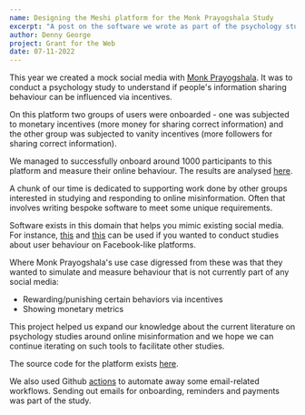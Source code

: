 ```yaml
---
name: Designing the Meshi platform for the Monk Prayogshala Study
excerpt: "A post on the software we wrote as part of the psychology study conducted with MP"
author: Denny George
project: Grant for the Web
date: 07-11-2022
---
```


This year we created a mock social media with [Monk Prayogshala](https://www.monkprayogshala.in/).  It was to conduct a psychology study to understand 
if people's information sharing behaviour can be influenced via incentives.

On this platform two groups of users were onboarded - one was subjected to monetary incentives (more money for sharing correct information) and the 
other group was subjected to vanity incentives (more followers for sharing correct information).

We managed to successfully onboard around 1000 participants to this platform and measure their online behaviour. The results are analysed [here](https://psyarxiv.com/nykxz/).

A chunk of our time is dedicated to supporting work done by other groups interested in studying and responding to online misinformation. Often that 
involves writing bespoke software to meet some unique requirements.

Software exists in this domain that helps you mimic existing social media. For instance, [this](https://docs.studysocial.media/) and [this](https://themisinformationgame.github.io/)
can be used if you wanted to conduct studies about user behaviour on Facebook-like platforms.

Where Monk Prayogshala's use case digressed from these was that they wanted to simulate and measure behaviour that is not currently part of any 
social media:
- Rewarding/punishing certain behaviors via incentives 
- Showing monetary metrics

This project helped us expand our knowledge about the current literature on psychology studies around online misinformation and we hope we can 
continue iterating on such tools to facilitate other studies.

The source code for the platform exists [here](https://github.com/tattle-made/Comparative-Study-of-Various-Incentives-and-their-Effect-on-Content-Sharing-Behaviour/).

We also used Github [actions](https://github.com/tattle-made/Comparative-Study-of-Various-Incentives-and-their-Effect-on-Content-Sharing-Behaviour/tree/main/actions/post-status-breakdown) 
to automate away some email-related workflows. Sending out emails for onboarding, reminders and payments was part of the study.
